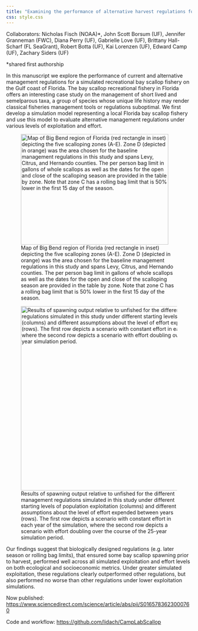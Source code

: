 ```yaml
---
title: "Examining the performance of alternative harvest regulations for short-lived taxa: A case study of Florida Bay scallop management"
css: style.css
---
```


Collaborators: Nicholas Fisch (NOAA)*, John Scott Borsum (UF), Jennifer Granneman (FWC), Diana Perry (UF), Gabrielle Love (UF), Brittany Hall-Scharf (FL SeaGrant), Robert Botta (UF), Kai Lorenzen (UF), Edward Camp (UF), Zachary Siders (UF)

*shared first authorship

In this manuscript we explore the performance of current and alternative management regulations for a simulated recreational bay scallop fishery on the Gulf coast of Florida. The bay scallop recreational fishery in Florida offers an interesting case study on the management of short lived and semelparous taxa, a group of species whose unique life history may render classical fisheries management tools or regulations suboptimal. We first develop a simulation model representing a local Florida bay scallop fishery and use this model to evaluate alternative management regulations under various levels of exploitation and effort. 

![Map of Big Bend region of Florida (red rectangle in inset) depicting the five scalloping zones (A-E). Zone D (depicted in orange) was the area chosen for the baseline management regulations in this study and spans Levy, Citrus, and Hernando counties. The per person bag limit in gallons of whole scallops as well as the dates for the open and close of the scalloping season are provided in the table by zone. Note that zone C has a rolling bag limit that is 50% lower in the first 15 day of the season.](./add_files/images/scallop_fig1.png){fig-align="center" width="400" height="300"}

![Results of spawning output relative to unfished for the different management regulations simulated in this study under different starting levels of population exploitation (columns) and different assumptions about the level of effort expended between years (rows). The first row depicts a scenario with constant effort in each year of the simulation, where the second row depicts a scenario with effort doubling over the course of the 25-year simulation period. ](./add_files/images/scallop_fig2.jpg){fig-align="center" width="600" height="500"}

Our findings suggest that biologically designed regulations (e.g. later season or rolling bag limits), that ensured some bay scallop spawning prior to harvest, performed well across all simulated exploitation and effort levels on both ecological and socioeconomic metrics. Under greater simulated exploitation, these regulations clearly outperformed other regulations, but also performed no worse than other regulations under lower exploitation simulations.

Now published: <https://www.sciencedirect.com/science/article/abs/pii/S0165783623000760>

Code and workflow: <https://github.com/lidach/CampLabScallop>